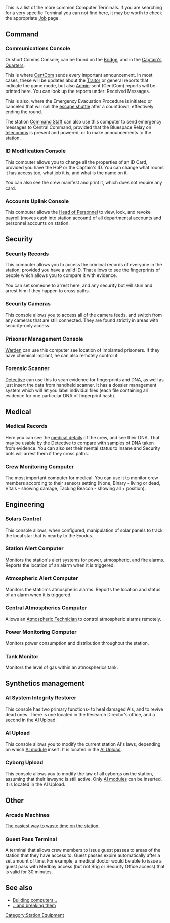 {{BayPage}}
[[Category:Station Equipment]]
This is a list of the more common Computer Terminals. If you are searching for a very specific Terminal you can not find here, it may be worth to check the appropriate [[Job]] page. 

{{Stub}}

==Command==

===Communications Console===
Or short Comms Console; can be found on the [[Bridge]], and in the [[Captain's Quarters]].

This is where [[CentCom]] sends every important announcement. In most cases, these will be updates about the [[Traitor]] or general reports that indicate the game mode, but also [[Admin]]-sent (CentCom) reports will be printed here. You can look up the reports under: Received Messages.

This is also, where the Emergency Evacuation Procedure is initiated or canceled that will call the [[Escape Shuttle|escape shuttle]] after a countdown, effectively ending the round. 

The station [[Chain of Command|Command Staff]] can also use this computer to send emergency messages to Central Command, provided that the Bluespace Relay on [[Communication Satellite|telecomms]] is present and powered, or to make announcements to the station.

===ID Modification Console===
This computer allows you to change all the properties of an ID Card, provided you have the HoP or the Captain's ID.
You can change what rooms it has access too, what job it is, and what is the name on it.

You can also see the crew manifest and print it, which does not require any card.

===Accounts Uplink Console===
This computer allows the [[Head of Personnel]] to view, lock, and revoke payroll (moves cash into station account) of all departmental accounts and personnel accounts on station.

==Security==

===Security Records===
This computer allows you to access the criminal records of everyone in the station, provided you have a valid ID. That allows to see the fingerprints of people which allows you to compare it with evidence.

You can set someone to arrest here, and any security bot will stun and arrest him if they happen to cross paths.

===Security Cameras===
This console allows you to access all of the camera feeds, and switch from any cameras that are still connected. They are found strictly in areas with security-only access.

===Prisoner Management Console===
[[Warden]] can use this computer see location of implanted prisoners. If they have chemical implant, he can also remotely control it.

===Forensic Scanner===
[[Detective]] can use this to scan evidence for fingerprints and DNA, as well as just insert the data from handheld scanner. It has a dossier management system which will let you label individial files (each file containing all evidence for one particular DNA of fingerprint hash).

==Medical==

===Medical Records===
Here you can see the [[Medical Records|medical details]] of the crew, and see their DNA. That may be usable by the Detective to compare with samples of DNA taken from evidence. You can also set their mental status to Insane and Security bots will arrest them if they cross paths.

===Crew Monitoring Computer===
The most important computer for medical. You can use it to monitor crew members according to their sensors setting (None, Binary - living or dead, Vitals - showing damage, Tacking Beacon - showing all + position).

==Engineering==

===Solars Control===
This console allows, when configured, manipulation of solar panels to track the local star that is nearby to the Exodus.

=== Station Alert Computer ===
Monitors the station's alert systems for power, atmospheric, and fire alarms. Reports the location of an alarm when it is triggered.

=== Atmospheric Alert Computer ===
Monitors the station's atmospheric alarms. Reports the location and status of an alarm when it is triggered.

=== Central Atmospherics Computer ===
Allows an [[Atmospheric Technician]] to control atmospheric alarms remotely.

=== Power Monitoring Computer ===
Monitors power consumption and distribution throughout the station.

=== Tank Monitor ===
Monitors the level of gas within an atmospherics tank.

==Synthetics management==

===AI System Integrity Restorer===
This console has two primary functions- to heal damaged AIs, and to revive dead ones. There is one located in the Research Director's office, and a second in the [[AI Upload]].

===AI Upload===
This console allows you to modify the current station AI's laws, depending on which [[Modules#AI Modules|AI module]] insert. It is located in the [[AI Upload]].

===Cyborg Upload===
This console allows you to modify the law of all cyborgs on the station, assuming that their lawsync is still active. Only [[Modules#AI Modules|AI modules]] can be inserted. It is located in the AI Upload.

==Other==

===Arcade Machines===
[[Arcade Machine|The easiest way to waste time on the station.]]

=== Guest Pass Terminal ===
A terminal that allows crew members to issue guest passes to areas of the station that they have access to. Guest passes expire automatically after a set amount of time. For example, a medical doctor would be able to issue a guest pass with Medbay access (but not Brig or Security Office access) that is valid for 30 minutes.

== See also ==
*[[Construction#Computers|Building computers...]]
*[[Construction#Computers_2|...and breaking them]]